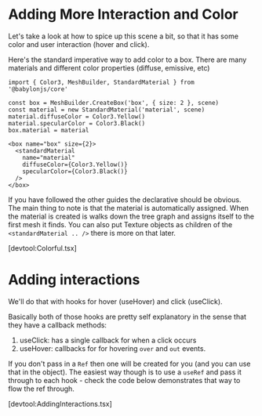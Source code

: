 # Adding More Interaction and Color

Let's take a look at how to spice up this scene a bit, so that it has some color
and user interaction (hover and click).

Here's the standard imperative way to add color to a box. There are many
materials and different color properties (diffuse, emissive, etc)

```tsx
import { Color3, MeshBuilder, StandardMaterial } from '@babylonjs/core'

const box = MeshBuilder.CreateBox('box', { size: 2 }, scene)
const material = new StandardMaterial('material', scene)
material.diffuseColor = Color3.Yellow()
material.specularColor = Color3.Black()
box.material = material
```

```tsx
<box name="box" size={2}>
  <standardMaterial
    name="material"
    diffuseColor={Color3.Yellow()}
    specularColor={Color3.Black()}
  />
</box>
```

If you have followed the other guides the declarative should be obvious. The
main thing to note is that the material is automatically assigned. When the
material is created is walks down the tree graph and assigns itself to the first
mesh it finds. You can also put Texture objects as children of the
`<standardMaterial .. />` there is more on that later.

[devtool:Colorful.tsx]

# Adding interactions

We'll do that with hooks for hover (useHover) and click (useClick).

Basically both of those hooks are pretty self explanatory in the sense that they
have a callback methods:

1. useClick: has a single callback for when a click occurs
2. useHover: callbacks for for hovering `over` and `out` events.

If you don't pass in a `Ref` then one will be created for you (and you can use
that in the object). The easiest way though is to use a `useRef` and pass it
through to each hook - check the code below demonstrates that way to flow the
ref through.

[devtool:AddingInteractions.tsx]
